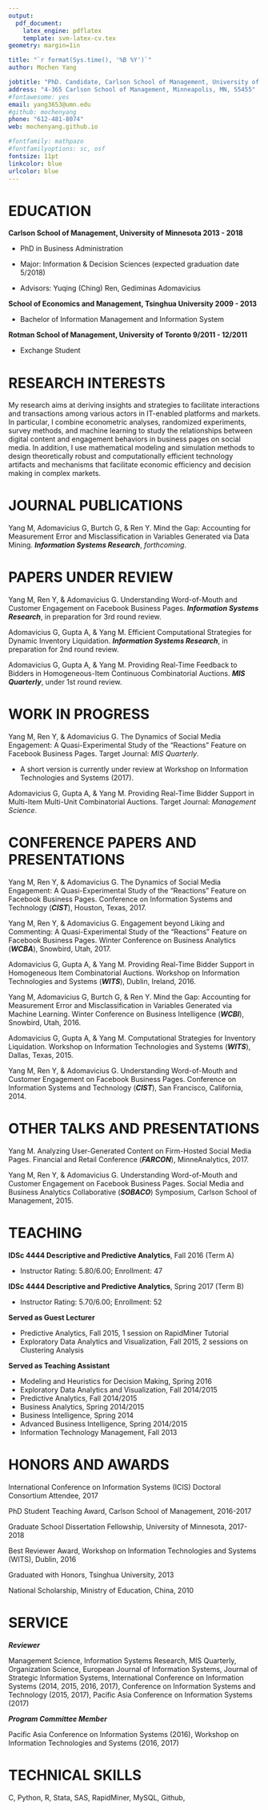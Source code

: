```yaml
---
output: 
  pdf_document:
    latex_engine: pdflatex
    template: svm-latex-cv.tex
geometry: margin=1in

title: "`r format(Sys.time(), '%B %Y')`"
author: Mochen Yang

jobtitle: "PhD. Candidate, Carlson School of Management, University of Minnesota"
address: "4-365 Carlson School of Management, Minneapolis, MN, 55455"
#fontawesome: yes
email: yang3653@umn.edu
#github: mochenyang
phone: "612-481-8074"
web: mochenyang.github.io

#fontfamily: mathpazo
#fontfamilyoptions: sc, osf
fontsize: 11pt
linkcolor: blue
urlcolor: blue
---
```


# EDUCATION

**Carlson School of Management, University of Minnesota \hfill 2013 - 2018**

- PhD in Business Administration

- Major: Information & Decision Sciences (expected graduation date 5/2018)

- Advisors: Yuqing (Ching) Ren, Gediminas Adomavicius

**School of Economics and Management, Tsinghua University \hfill 2009 - 2013**

- Bachelor of Information Management and Information System

**Rotman School of Management, University of Toronto \hfill 9/2011 - 12/2011**

- Exchange Student

\hrulefill

# RESEARCH INTERESTS

My research aims at deriving insights and strategies to facilitate interactions and transactions among various actors in IT-enabled platforms and markets. In particular, I combine econometric analyses, randomized experiments, survey methods, and machine learning to study the relationships between digital content and engagement behaviors in business pages on social media. In addition, I use mathematical modeling and simulation methods to design theoretically robust and computationally efficient technology artifacts and mechanisms that facilitate economic efficiency and decision making in complex markets. 

\hrulefill

# JOURNAL PUBLICATIONS

Yang M, Adomavicius G, Burtch G, & Ren Y. Mind the Gap: Accounting for Measurement Error and Misclassification in Variables Generated via Data Mining. **_Information Systems Research_**, _forthcoming_.

\hrulefill

# PAPERS UNDER REVIEW

Yang M, Ren Y, & Adomavicius G. Understanding Word-of-Mouth and Customer Engagement on Facebook Business Pages. **_Information Systems Research_**, in preparation for 3rd round review.

Adomavicius G, Gupta A, & Yang M. Efficient Computational Strategies for Dynamic Inventory Liquidation. **_Information Systems Research_**, in preparation for 2nd round review.

Adomavicius G, Gupta A, & Yang M. Providing Real-Time Feedback to Bidders in Homogeneous-Item Continuous Combinatorial Auctions. **_MIS Quarterly_**, under 1st round review.

\hrulefill

# WORK IN PROGRESS

Yang M, Ren Y, & Adomavicius G. The Dynamics of Social Media Engagement: A Quasi-Experimental Study of the "Reactions" Feature on Facebook Business Pages. Target Journal: _MIS Quarterly_.

- A short version is currently under review at Workshop on Information Technologies and Systems (2017). 

Adomavicius G, Gupta A, & Yang M. Providing Real-Time Bidder Support in Multi-Item Multi-Unit Combinatorial Auctions. Target Journal: _Management Science_.

\hrulefill

# CONFERENCE PAPERS AND PRESENTATIONS

Yang M, Ren Y, & Adomavicius G. The Dynamics of Social Media Engagement: A Quasi-Experimental Study of the "Reactions" Feature on Facebook Business Pages. Conference on Information Systems and Technology (**_CIST_**), Houston, Texas, 2017.

Yang M, Ren Y, & Adomavicius G. Engagement beyond Liking and Commenting: A Quasi-Experimental Study of the "Reactions" Feature on Facebook Business Pages. Winter Conference on Business Analytics (**_WCBA_**), Snowbird, Utah, 2017.

Adomavicius G, Gupta A, & Yang M. Providing Real-Time Bidder Support in Homogeneous Item Combinatorial Auctions. Workshop on Information Technologies and Systems (**_WITS_**), Dublin, Ireland, 2016.

Yang M, Adomavicius G, Burtch G, & Ren Y. Mind the Gap: Accounting for Measurement Error and Misclassification in Variables Generated via Machine Learning. Winter Conference on Business Intelligence (**_WCBI_**), Snowbird, Utah, 2016.

Adomavicius G, Gupta A, & Yang M. Computational Strategies for Inventory Liquidation. Workshop on Information Technologies and Systems (**_WITS_**), Dallas, Texas, 2015.

Yang M, Ren Y, & Adomavicius G. Understanding Word-of-Mouth and Customer Engagement on Facebook Business Pages. Conference on Information Systems and Technology (**_CIST_**), San Francisco, California, 2014.

\hrulefill

# OTHER TALKS AND PRESENTATIONS

Yang M. Analyzing User-Generated Content on Firm-Hosted Social Media Pages. Financial and Retail Conference (**_FARCON_**), MinneAnalytics, 2017.

Yang M, Ren Y, & Adomavicius G. Understanding Word-of-Mouth and Customer Engagement on Facebook Business Pages. Social Media and Business Analytics Collaborative (**_SOBACO_**) Symposium, Carlson School of Management, 2015.

\hrulefill

# TEACHING

**IDSc 4444 Descriptive and Predictive Analytics**, Fall 2016 (Term A)

- Instructor Rating: 5.80/6.00; Enrollment: 47

**IDSc 4444 Descriptive and Predictive Analytics**, Spring 2017 (Term B)

- Instructor Rating: 5.70/6.00; Enrollment: 52

**Served as Guest Lecturer**

- Predictive Analytics, Fall 2015, 1 session on RapidMiner Tutorial
- Exploratory Data Analytics and Visualization, Fall 2015, 2 sessions on Clustering Analysis

**Served as Teaching Assistant**

- Modeling and Heuristics for Decision Making, Spring 2016
- Exploratory Data Analytics and Visualization, Fall 2014/2015
- Predictive Analytics, Fall 2014/2015
- Business Analytics, Spring 2014/2015
- Business Intelligence, Spring 2014
- Advanced Business Intelligence, Spring 2014/2015
- Information Technology Management, Fall 2013

\hrulefill

# HONORS AND AWARDS

International Conference on Information Systems (ICIS) Doctoral Consortium Attendee, 2017

PhD Student Teaching Award, Carlson School of Management, 2016-2017

Graduate School Dissertation Fellowship, University of Minnesota, 2017-2018

Best Reviewer Award, Workshop on Information Technologies and Systems (WITS), Dublin, 2016

Graduated with Honors, Tsinghua University, 2013

National Scholarship, Ministry of Education, China, 2010

\hrulefill

# SERVICE

**_Reviewer_**

Management Science, Information Systems Research, MIS Quarterly, Organization Science, European Journal of Information Systems, Journal of Strategic Information Systems, International Conference on Information Systems (2014, 2015, 2016, 2017), Conference on Information Systems and Technology (2015, 2017), Pacific Asia Conference on Information Systems (2017)

**_Program Committee Member_**

Pacific Asia Conference on Information Systems (2016), Workshop on Information Technologies and Systems (2016, 2017)

\hrulefill

# TECHNICAL SKILLS

C, Python, R, Stata, SAS, RapidMiner, MySQL, Github, \LaTeX